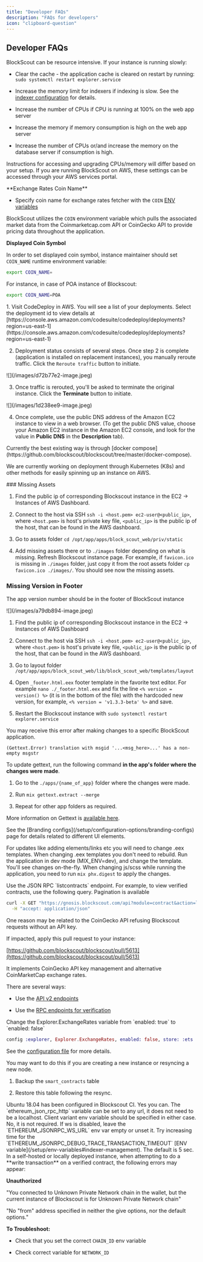 ```yaml
---
title: "Developer FAQs"
description: "FAQs for developers"
icon: "clipboard-question"
---
```


## Developer FAQs

<AccordionGroup>
<Accordion title="How do I speed up my self-hosted instance?">
BlockScout can be resource intensive. If your instance is running slowly:

* Clear the cache - the application cache is cleared on restart by running: `sudo systemctl restart explorer.service`

* Increase the memory limit for indexers if indexing is slow. See the [indexer configuration](https://github.com/poanetwork/blockscout/blob/b48305ece284e00084e2bb47ff1ad501bf24f115/apps/indexer/config/config.exs#L36) for details.

* Increase the number of CPUs if CPU is running at 100% on the web app server

* Increase the memory if memory consumption is high on the web app server

* Increase the number of CPUs or/and increase the memory on the database server if consumption is high.

Instructions for accessing and upgrading CPUs/memory will differ based on your setup. If you are running BlockScout on AWS, these settings can be accessed through your AWS services portal.

</Accordion>

<Accordion title="How do I customize the coin symbol / name?">
**Exchange Rates Coin Name**

* Specify coin name for exchange rates fetcher with the `COIN` [ENV variables](/setup/env-variables)

BlockScout utilizes the `COIN` environment variable which pulls the associated market data from the Coinmarketcap.com API or CoinGecko API to provide pricing data throughout the application.

**Displayed Coin Symbol**

In order to set displayed coin symbol, instance maintainer should set `COIN_NAME` runtime environment variable:

```bash
export COIN_NAME=
```

For instance, in case of POA instance of Blockscout:

```bash
export COIN_NAME=POA
```

</Accordion>

<Accordion title="How do I manage deployment with AWS CodeDeploy?">
1. Visit CodeDeploy in AWS. You will see a list of your deployments. Select the deployment id to view details at [https://console.aws.amazon.com/codesuite/codedeploy/deployments?region=us-east-1](https://console.aws.amazon.com/codesuite/codedeploy/deployments?region=us-east-1)

2. Deployment status consists of several steps. Once step 2 is complete (application is installed on replacement instances), you manually reroute traffic. Click the `Reroute traffic` button to initiate.

<Frame>
![](/images/d72b77e2-image.jpeg)
</Frame>

3. Once traffic is rerouted, you'll be asked to terminate the original instance. Click the **Terminate** button to initiate.

<Frame>
![](/images/1d238ee9-image.jpeg)
</Frame>

4. Once complete, use the public DNS address of the Amazon EC2 instance to view in a web browser. (To get the public DNS value, choose your Amazon EC2 instance in the Amazon EC2 console, and look for the value in **Public DNS** in the **Description** tab).

</Accordion>

<Accordion title="What's the best way to deploy to AWS?">
Currently the best existing way is through [docker compose](https://github.com/blockscout/blockscout/tree/master/docker-compose).

We are currently working on deployment through Kubernetes (K8s) and other methods for easily spinning up an instance on AWS.

</Accordion>

<Accordion title="How do I replace missing assets/version numbers?">
### Missing Assets

1. Find the public ip of corresponding Blockscout instance in the EC2 -> Instances of AWS Dashboard.

2. Connect to the host via SSH `ssh -i <host.pem> ec2-user@<public_ip>`, where `<host.pem>` is host's private key file, `<public_ip>` is the public ip of the host, that can be found in the AWS dashboard.

3. Go to assets folder `cd /opt/app/apps/block_scout_web/priv/static`

4. Add missing assets there or to `./images` folder depending on what is missing. Refresh Blockscout instance page. For example, if `favicon.ico` is missing in `./images` folder, just copy it from the root assets folder `cp favicon.ico ./images/`. You should see now the missing assets.

### Missing Version in Footer

The app version number should be in the footer of BlockScout instance

<Frame>
![](/images/a79db894-image.jpeg)
</Frame>

1. Find the public ip of corresponding Blockscout instance in the EC2 -> Instances of AWS Dashboard

2. Connect to the host via SSH `ssh -i <host.pem> ec2-user@<public_ip>`, where `<host.pem>` is host's private key file, `<public_ip>` is the public ip of the host, that can be found in the AWS dashboard.

3. Go to layout folder `/opt/app/apps/block_scout_web/lib/block_scout_web/templates/layout`

4. Open `_footer.html.eex` footer template in the favorite text editor. For example `nano ./_footer.html.eex` and fix the line `<% version = version() %>` (it is in the bottom of the file) with the hardcoded new version, for example, `<% version = 'v1.3.3-beta' %>` and save.

5. Restart the Blockscout instance with `sudo systemctl restart explorer.service`

</Accordion>

<Accordion title="How do I fix the Gettext.Error?">
You may receive this error after making changes to a specific BlockScout application.

`(Gettext.Error) translation with msgid '...<msg_here>...' has a non-empty msgstr`

To update gettext, run the following command **in the app's folder where the changes were made**.

1. Go to the `./apps/{name_of_app}` folder where the changes were made.

2. Run `mix gettext.extract --merge`

3. Repeat for other app folders as required.

More information on Gettext is [available here](https://hexdocs.pm/gettext/Mix.Tasks.Gettext.Extract.html).

</Accordion>

<Accordion title="How do I update the UI?">
See the [Branding configs](/setup/configuration-options/branding-configs) page for details related to different UI elements.

For updates like adding elements/links etc you will need to change .eex templates. When changing .eex templates you don't need to rebuild. Run the application in dev mode (MIX_ENV=dev), and change the template. You'll see changes on-the-fly. When changing js/scss while running the application, you need to run `mix phx.digest` to apply the changes.

</Accordion>

<Accordion title="How can I view smart contracts using RPC?">
Use the JSON RPC `listcontracts` endpoint. For example, to view verified contracts, use the following query. Pagination is available

```bash
curl -X GET "https://gnosis.blockscout.com/api?module=contract&action=listcontracts&page=1&offset=50&filter=verified" \
  -H "accept: application/json"
```

</Accordion>

<Accordion title="Why are Market Cap/Token Price stats wrong?">
One reason may be related to the CoinGecko API refusing Blockscout requests without an API key.

If impacted, apply this pull request to your instance:

[https://github.com/blockscout/blockscout/pull/5613](https://github.com/blockscout/blockscout/pull/5613)

It implements CoinGecko API key management and alternative CoinMarketCap exchange rates.

</Accordion>

<Accordion title="How do I verify contracts via an API?">
There are several ways:

* Use the [API v2 endpoints](/devs/verification/blockscout-smart-contract-verification-api)

* Use the [RPC endpoints for verification](https://docs.blockscout.com/for-users/api/rpc-endpoints/contract#verify-a-contract-with-its-source-code-and-contract-creation-information)

</Accordion>

<Accordion title="How do I disable exchange rates?">
Change the Explorer.ExchangeRates variable from `enabled: true` to `enabled: false`

```elixir
config :explorer, Explorer.ExchangeRates, enabled: false, store: :ets
```

See the [configuration file](https://github.com/poanetwork/blockscout/blob/7aeecb2a04838cda0289a7fe432db74481cf575a/apps/explorer/config/config.exs#L32) for more details.

</Accordion>

<Accordion title="How can I migrate verified contracts between databases?">
You may want to do this if you are creating a new instance or resyncing a new node.

1. Backup the `smart_contracts` table

2. Restore this table following the resync.

</Accordion>

<Accordion title="Which Linux distro do I use for manual deployment?">
Ubuntu 18.04 has been configured in Blockscout CI.

</Accordion>

<Accordion title="Can I set RPC variable to a normal http(s) url?">
Yes you can. The `ethereum_json_rpc_http` variable can be set to any url, it does not need to be a localhost. Client variant env variable should be specified in either case.

</Accordion>

<Accordion title="Do I need to enable ws?">
No, it is not required. If ws is disabled, leave the `ETHEREUM_JSONRPC_WS_URL` env var empty or unset it.

</Accordion>

<Accordion title='How to fix error message "execution timeout at `pushGasToTopCall`"?'>
Try increasing time for the `ETHEREUM_JSONRPC_DEBUG_TRACE_TRANSACTION_TIMEOUT` [ENV variable](/setup/env-variables#indexer-management). The default is 5 sec.

</Accordion>

<Accordion title="How do I fix Unknown Private Network error?">
In a self-hosted or locally deployed instance, when attempting to do a **write transaction** on a verified contract, the following errors may appear:

**Unauthorized** 

"You connected to Unknown Private Network chain in the wallet, but the current instance of Blockscout is for Unknown Private Network chain"

"No "from" address specified in neither the give options, nor the default options."

**To Troubleshoot:**

* Check that you set the correct `CHAIN_ID` env variable

* Check correct variable for `NETWORK_ID`
</Accordion>
</AccordionGroup>